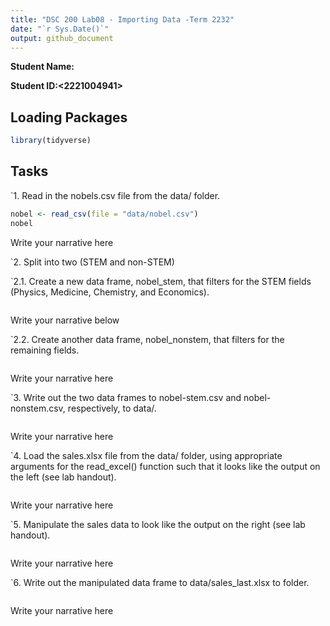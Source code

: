 ```yaml
---
title: "DSC 200 Lab08 - Importing Data -Term 2232"
date: "`r Sys.Date()`"
output: github_document
---
```


**Student Name:<Khulud>**

**Student ID:<2221004941>**



## Loading Packages

```r
library(tidyverse)

```


## Tasks

`1. Read in the nobels.csv file from the data/ folder.
```r
nobel <- read_csv(file = "data/nobel.csv")
nobel
```
Write your narrative here




`2. Split into two (STEM and non-STEM)

`2.1. Create a new data frame, nobel_stem, that filters for the STEM fields (Physics, Medicine, Chemistry, and Economics).
```r

```
Write your narrative below



`2.2. Create another data frame, nobel_nonstem, that filters for the remaining fields.
```r

```
Write your narrative here


`3. Write out the two data frames to nobel-stem.csv and nobel-nonstem.csv, respectively, to data/.
```r

```
Write your narrative here


`4. Load the sales.xlsx file from the data/ folder, using appropriate arguments for the read_excel() function such that it looks like the output on the left (see lab handout).
```r

```
Write your narrative here




`5. Manipulate the sales data to look like the output on the right (see lab handout).
```r

```
Write your narrative here




`6. Write out the manipulated data frame to data/sales_last.xlsx to folder.
```r

```
Write your narrative here


